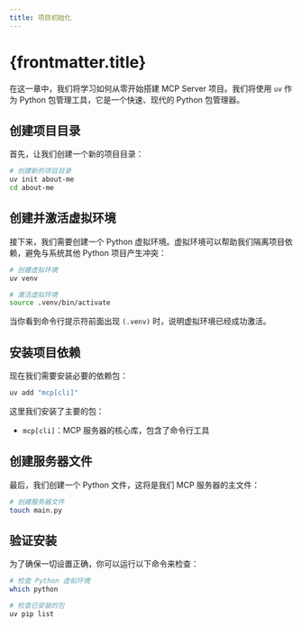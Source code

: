 ```yaml
---
title: 项目初始化
---
```


# {frontmatter.title}

在这一章中，我们将学习如何从零开始搭建 MCP Server 项目。我们将使用 `uv` 作为 Python 包管理工具，它是一个快速、现代的 Python 包管理器。

## 创建项目目录

首先，让我们创建一个新的项目目录：

```bash
# 创建新的项目目录
uv init about-me
cd about-me
```

## 创建并激活虚拟环境

接下来，我们需要创建一个 Python 虚拟环境。虚拟环境可以帮助我们隔离项目依赖，避免与系统其他 Python 项目产生冲突：

```bash
# 创建虚拟环境
uv venv

# 激活虚拟环境
source .venv/bin/activate
```

当你看到命令行提示符前面出现 `(.venv)` 时，说明虚拟环境已经成功激活。

## 安装项目依赖

现在我们需要安装必要的依赖包：

```bash
uv add "mcp[cli]"
```

这里我们安装了主要的包：

- `mcp[cli]`：MCP 服务器的核心库，包含了命令行工具

## 创建服务器文件

最后，我们创建一个 Python 文件，这将是我们 MCP 服务器的主文件：

```bash
# 创建服务器文件
touch main.py
```

## 验证安装

为了确保一切设置正确，你可以运行以下命令来检查：

```bash
# 检查 Python 虚拟环境
which python

# 检查已安装的包
uv pip list
```
